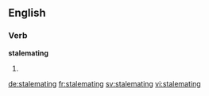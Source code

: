 ==English==

===Verb===
'''stalemating'''

# {{present participle of|stalemate}}

[[de:stalemating]]
[[fr:stalemating]]
[[sv:stalemating]]
[[vi:stalemating]]